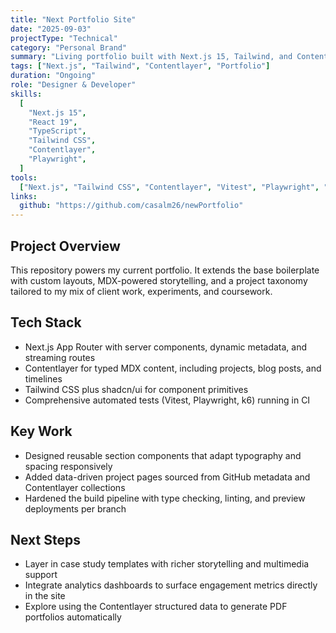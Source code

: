 ```yaml
---
title: "Next Portfolio Site"
date: "2025-09-03"
projectType: "Technical"
category: "Personal Brand"
summary: "Living portfolio built with Next.js 15, Tailwind, and Contentlayer to showcase work, writing, and experiments."
tags: ["Next.js", "Tailwind", "Contentlayer", "Portfolio"]
duration: "Ongoing"
role: "Designer & Developer"
skills:
  [
    "Next.js 15",
    "React 19",
    "TypeScript",
    "Tailwind CSS",
    "Contentlayer",
    "Playwright",
  ]
tools:
  ["Next.js", "Tailwind CSS", "Contentlayer", "Vitest", "Playwright", "Docker"]
links:
  github: "https://github.com/casalm26/newPortfolio"
---
```


## Project Overview

This repository powers my current portfolio. It extends the base boilerplate with custom layouts, MDX-powered storytelling, and a project taxonomy tailored to my mix of client work, experiments, and coursework.

## Tech Stack

- Next.js App Router with server components, dynamic metadata, and streaming routes
- Contentlayer for typed MDX content, including projects, blog posts, and timelines
- Tailwind CSS plus shadcn/ui for component primitives
- Comprehensive automated tests (Vitest, Playwright, k6) running in CI

## Key Work

- Designed reusable section components that adapt typography and spacing responsively
- Added data-driven project pages sourced from GitHub metadata and Contentlayer collections
- Hardened the build pipeline with type checking, linting, and preview deployments per branch

## Next Steps

- Layer in case study templates with richer storytelling and multimedia support
- Integrate analytics dashboards to surface engagement metrics directly in the site
- Explore using the Contentlayer structured data to generate PDF portfolios automatically
